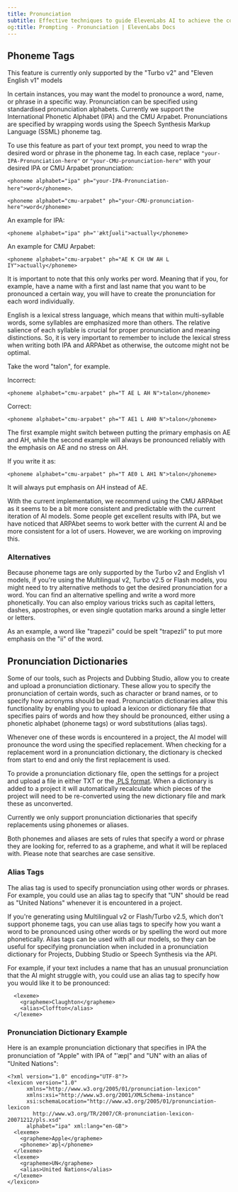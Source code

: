 ```yaml
---
title: Pronunciation
subtitle: Effective techniques to guide ElevenLabs AI to achieve the correct pronunciation.
og:title: Prompting - Pronunciation | ElevenLabs Docs
---
```


## Phoneme Tags

<Info>This feature is currently only supported by the "Turbo v2" and "Eleven English v1" models</Info>

In certain instances, you may want the model to pronounce a word, name, or phrase in a specific way. Pronunciation can be specified using standardised pronunciation alphabets. Currently we support the International Phonetic Alphabet (IPA) and the CMU Arpabet. Pronunciations are specified by wrapping words using the Speech Synthesis Markup Language (SSML) phoneme tag.

To use this feature as part of your text prompt, you need to wrap the desired word or phrase in the phoneme tag.  In each case, replace `"your-IPA-Pronunciation-here"` or `"your-CMU-pronunciation-here"` with your desired IPA or CMU Arpabet pronunciation:

`<phoneme alphabet="ipa" ph="your-IPA-Pronunciation-here">word</phoneme>`.  

`<phoneme alphabet="cmu-arpabet" ph="your-CMU-pronunciation-here">word</phoneme>` 



An example for IPA:

```
<phoneme alphabet="ipa" ph="ˈæktʃuəli">actually</phoneme>
```

An example for CMU Arpabet:

```
<phoneme alphabet="cmu-arpabet" ph="AE K CH UW AH L IY">actually</phoneme>
```

It is important to note that this only works per word. Meaning that if you, for example, have a name with a first and last name that you want to be pronounced a certain way, you will have to create the pronunciation for each word individually.

English is a lexical stress language, which means that within multi-syllable words, some syllables are emphasized more than others. The relative salience of each syllable is crucial for proper pronunciation and meaning distinctions. So, it is very important to remember to include the lexical stress when writing both IPA and ARPAbet as otherwise, the outcome might not be optimal.

Take the word "talon", for example.

Incorrect:

```
<phoneme alphabet="cmu-arpabet" ph="T AE L AH N">talon</phoneme>
```

Correct:

```
<phoneme alphabet="cmu-arpabet" ph="T AE1 L AH0 N">talon</phoneme>
```

The first example might switch between putting the primary emphasis on AE and AH, while the second example will always be pronounced reliably with the emphasis on AE and no stress on AH.

If you write it as:

```
<phoneme alphabet="cmu-arpabet" ph="T AE0 L AH1 N">talon</phoneme>
```

It will always put emphasis on AH instead of AE.

<Info>With the current implementation, we recommend using the CMU ARPAbet as it seems to be a bit more consistent and predictable with the current iteration of AI models. Some people get excellent results with IPA, but we have noticed that ARPAbet seems to work better with the current AI and be more consistent for a lot of users. However, we are working on improving this.</Info>

### Alternatives

Because phoneme tags are only supported by the Turbo v2 and English v1 models, if you're using the Multilingual v2, Turbo v2.5 or Flash models, you might need to try alternative methods to get the desired pronunciation for a word.  You can find an alternative spelling and write a word more phonetically. You can also employ various tricks such as capital letters, dashes, apostrophes, or even single quotation marks around a single letter or letters.

As an example, a word like "trapezii" could be spelt "trapezIi" to put more emphasis on the "ii" of the word.


## Pronunciation Dictionaries

Some of our tools, such as Projects and Dubbing Studio, allow you to create and upload a pronunciation dictionary.  These allow you to specify the pronunciation of certain words, such as character or brand names, or to specify how acronyms should be read. Pronunciation dictionaries allow this functionality by enabling you to upload a lexicon or dictionary file that specifies pairs of words and how they should be pronounced, either using a phonetic alphabet (phoneme tags) or word substitutions (alias tags). 

Whenever one of these words is encountered in a project, the AI model will pronounce the word using the specified replacement.  When checking for a replacement word in a pronunciation dictionary, the dictionary is checked from start to end and only the first replacement is used.

To provide a pronunciation dictionary file, open the settings for a project and upload a file in either TXT or the [.PLS format](https://www.w3.org/TR/pronunciation-lexicon/). When a dictionary is added to a project it will automatically recalculate which pieces of the project will need to be re-converted using the new dictionary file and mark these as unconverted.

Currently we only support pronunciation dictionaries that specify replacements using phonemes or aliases.

Both phonemes and aliases are sets of rules that specify a word or phrase they are looking for, referred to as a grapheme, and what it will be replaced with. Please note that searches are case sensitive.

<Card
title="Phoneme Tags"
icon="book"
horizontal="true"
href="/docs/product/prompting/pronunciation#phoneme-tags"
/>

### Alias Tags

The alias tag is used to specify pronunciation using other words or phrases. For example, you could use an alias tag to specify that "UN" should be read as "United Nations" whenever it is encountered in a project.

If you're generating using Multilingual v2 or Flash/Turbo v2.5, which don't support phoneme tags, you can use alias tags to specify how you want a word to be pronounced using other words or by spelling the word out more phonetically. Alias tags can be used with all our models, so they can be useful for specifying pronunciation when included in a pronunciation dictionary for Projects, Dubbing Studio or Speech Synthesis via the API.

For example, if your text includes a name that has an unusual pronunciation that the AI might struggle with, you could use an alias tag to specify how you would like it to be pronounced:  

```
  <lexeme>
    <grapheme>Claughton</grapheme>
    <alias>Cloffton</alias>
  </lexeme>
```

### Pronunciation Dictionary Example

Here is an example pronunciation dictionary that specifies in IPA the pronunciation of "Apple" with IPA of "ˈæpl̩" and "UN" with an alias of "United Nations":

```
<?xml version="1.0" encoding="UTF-8"?>
<lexicon version="1.0"
      xmlns="http://www.w3.org/2005/01/pronunciation-lexicon"
      xmlns:xsi="http://www.w3.org/2001/XMLSchema-instance"
      xsi:schemaLocation="http://www.w3.org/2005/01/pronunciation-lexicon
        http://www.w3.org/TR/2007/CR-pronunciation-lexicon-20071212/pls.xsd"
      alphabet="ipa" xml:lang="en-GB">
  <lexeme>
    <grapheme>Apple</grapheme>
    <phoneme>ˈæpl̩</phoneme>
  </lexeme>
  <lexeme>
    <grapheme>UN</grapheme>
    <alias>United Nations</alias>
  </lexeme>
</lexicon>
```